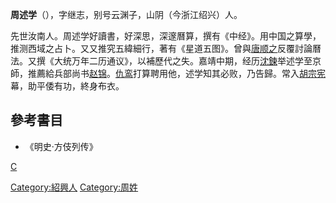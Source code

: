 '''周述学'''（{{bd|?||?|}}），字继志，别号云渊子，山阴（今浙江绍兴）人。

先世汝南人。周述学好讀書，好深思，深邃曆算，撰有《中经》。用中国之算學，推测西域之占卜。又又推究五緯細行，著有《星道五图》。曾與[[唐顺之|唐顺之]]反覆討論曆法。又撰《大统万年二历通议》，以補歷代之失。嘉靖中期，经历[[沈鍊|沈鍊]]举述学至京師，推薦給兵部尚书[[赵锦|赵锦]]。[[仇鸾|仇鸾]]打算聘用他，述学知其必败，乃告歸。常入[[胡宗宪|胡宗宪]]幕，助平倭有功，終身布衣。

== 參考書目 ==
*《明史·方伎列传》
[[category:明朝方士|C]]
[[Category:紹興人|Category:紹興人]]
[[Category:周姓|Category:周姓]]